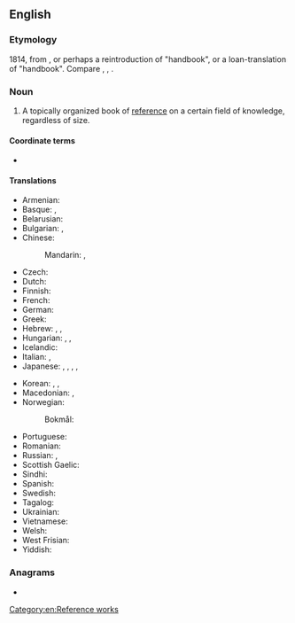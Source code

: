 ==English==

===Etymology===
1814, from {{compound|hand|book|lang=en}}, or perhaps a reintroduction of {{etyl|ang|en}} {{m|ang|handbōc}} "handbook", or a loan-translation of {{cog|de|Handbuch}}
"handbook". Compare {{cog|nl|handboek}}, {{cog|da|håndbog}}, {{cog|sv|handbok}}.

===Noun===
{{wikipedia}}
{{en-noun}}

# A topically organized book of [[reference]] on a certain field of knowledge, regardless of size.

====Coordinate terms====
* {{l|en|manual}}

====Translations====
{{trans-top|a book of reference}}
* Armenian: {{t+|hy|ձեռնարկ}}
* Basque: {{t|eu|eskuliburu}}, {{t|eu|gidaliburu}}
* Belarusian: {{t|be|даве́днік|m|sc=Cyrl}}
* Bulgarian: {{t+|bg|справочник|m}}, {{t+|bg|наръчник|m}}
* Chinese:
*: Mandarin: {{t+|cmn|手冊|sc=Hani}}, {{t+|cmn|手册|tr=shǒucè|sc=Hani}}
* Czech: {{t+|cs|příručka|f}}
* Dutch: {{t+|nl|handboek|n}}
* Finnish: {{t+|fi|käsikirja}}
* French: {{t+|fr|manuel|m}}
* German: {{t+|de|Handbuch|n}}
* Greek: {{t+|el|εγχειρίδιο|n}}
* Hebrew: {{t|he|סֵפֶר עֵזֶר|m|tr=séfer 'ézer}}, {{t|he|סֵפֶר כִּיס|m|tr=séfer kís}}, {{t|he|ספר שימוש|m|tr=séfer shimúsh|alt=ספר שימוש \ סֵפֶר שִׁמּוּשׁ}}
* Hungarian: {{t+|hu|kézikönyv}}, {{t+|hu|segédkönyv}}, {{t+|hu|tankönyv}}
* Icelandic: {{t|is|handbók|f}}
* Italian: {{t+|it|manuale|m}}, {{t+|it|guida|f}}
* Japanese: {{t|ja|便覧|tr=べんらん, benran|sc=Jpan}}, {{t|ja|ハンドブック|tr=handobukku|sc=Jpan}}, {{t|ja|手帳|tr=てちょう, techō|sc=Jpan}}, {{t|ja|手帖|tr=てちょう, techō|sc=Jpan}}, {{t|ja|案内書|tr=あんないしょ, annaisho|sc=Jpan}}
{{trans-mid}}
* Korean: {{t+|ko|편람}}, {{t+|ko|안내서}}, {{t|ko|핸드북}}
* Macedonian: {{t|mk|при́рачник|m}}, {{t|mk|у́патство|n}}
* Norwegian:
*: Bokmål: {{t|nb|håndbok|m|f}}
* Portuguese: {{t+|pt|manual|m}}
* Romanian: {{t+|ro|manual|n}}
* Russian: {{t+|ru|спра́вочник|m}}, {{t+|ru|посо́бие|n}}
* Scottish Gaelic: {{t|gd|leabhar-làimhe|m}}
* Sindhi: {{t+|sd|دَستِينامو|m}}
* Spanish: {{t+|es|manual|m}}
* Swedish: {{t+|sv|handbok|c}}
* Tagalog: {{t|tl|dalaklat}}
* Ukrainian: {{t+|uk|довідни́к|m|sc=Cyrl}}
* Vietnamese: {{t+|vi|sổ tay}}
* Welsh: {{t+|cy|llawlyfr|m}}
* West Frisian: {{t|fy|hânboek|n}}
* Yiddish: {{t|yi|האַנטבוך|n}}
{{trans-bottom}}

===Anagrams===
* {{anagrams|en|book hand}}

[[Category:en:Reference works]]